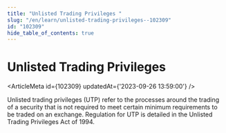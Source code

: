 ```yaml
---
title: "Unlisted Trading Privileges "
slug: "/en/learn/unlisted-trading-privileges--102309"
id: "102309"
hide_table_of_contents: true
---
```



# Unlisted Trading Privileges 

<ArticleMeta id={102309} updatedAt={'2023-09-26 13:59:00'} />
<div className='border-solid border-b border-t-0 my-4 border-[var(--ifm-color-gray-300)]' />

Unlisted trading privileges (UTP) refer to the processes around the trading of a security that is not required to meet certain minimum requirements to be traded on an exchange. Regulation for UTP is detailed in the Unlisted Trading Privileges Act of 1994.
